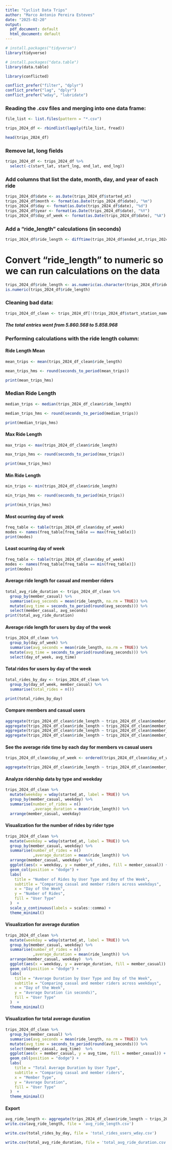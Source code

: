 ```yaml
---
title: "Cyclist Data Trips"
author: "Marco Antonio Pereira Esteves"
date: "2025-02-20"
output:
  pdf_document: default
  html_document: default
---
```


```r
# install.packages("tidyverse")
library(tidyverse)

# install.packages("data.table")
library(data.table)

library(conflicted)

conflict_prefer("filter", "dplyr")
conflict_prefer("lag", "dplyr")
conflict_prefer("wday", "lubridate")
```

### Reading the .csv files and merging into one data frame:

```r
file_list <- list.files(pattern = "*.csv")

trips_2024_df <- rbindlist(lapply(file_list, fread))

head(trips_2024_df)
```

### Remove lat, long fields
```r
trips_2024_df <- trips_2024_df %>%  
  select(-c(start_lat, start_lng, end_lat, end_lng))
```

### Add columns that list the date, month, day, and year of each ride

```r
trips_2024_df$date <- as.Date(trips_2024_df$started_at)
trips_2024_df$month <- format(as.Date(trips_2024_df$date), "%m")
trips_2024_df$day <- format(as.Date(trips_2024_df$date), "%d")
trips_2024_df$year <- format(as.Date(trips_2024_df$date), "%Y")
trips_2024_df$day_of_week <- format(as.Date(trips_2024_df$date), "%A")
```

### Add a "ride_length" calculations (in seconds)
```r
trips_2024_df$ride_length <- difftime(trips_2024_df$ended_at,trips_2024_df$started_at)
```

# Convert "ride_length" to numeric so we can run calculations on the data
```r
trips_2024_df$ride_length <- as.numeric(as.character(trips_2024_df$ride_length))
is.numeric(trips_2024_df$ride_length)
```

### Cleaning bad data:

```r
trips_2024_df_clean <- trips_2024_df[!(trips_2024_df$start_station_name == "HQ QR" | trips_2024_df$ride_length<1),]
```

##### The total entries went from 5.860.568 to 5.858.968


### Performing calculations with the ride length column:

#### Ride Length Mean

```r
mean_trips <- mean(trips_2024_df_clean$ride_length)

mean_trips_hms <- round(seconds_to_period(mean_trips))

print(mean_trips_hms)
```

### Median Ride Length

```r
median_trips <- median(trips_2024_df_clean$ride_length)

median_trips_hms <- round(seconds_to_period(median_trips))

print(median_trips_hms)
```


#### Max Ride Length

```r
max_trips <- max(trips_2024_df_clean$ride_length)

max_trips_hms <- round(seconds_to_period(max_trips))

print(max_trips_hms)
```

#### Min Ride Length

```r
min_trips <- min(trips_2024_df_clean$ride_length)

min_trips_hms <- round(seconds_to_period(min_trips))

print(min_trips_hms)
```


#### Most ocurring day of week

```r
freq_table <- table(trips_2024_df_clean$day_of_week)
modes <- names(freq_table[freq_table == max(freq_table)])
print(modes)
```

#### Least ocurring day of week

```r
freq_table <- table(trips_2024_df_clean$day_of_week)
modes <- names(freq_table[freq_table == min(freq_table)])
print(modes)
```

#### Average ride length for casual and member riders

```r
total_avg_ride_duration <- trips_2024_df_clean %>%
  group_by(member_casual) %>%
  summarise(avg_seconds = mean(ride_length, na.rm = TRUE)) %>%
  mutate(avg_time = seconds_to_period(round(avg_seconds))) %>%
  select(member_casual, avg_seconds)
print(total_avg_ride_duration)
```

#### Average ride length for users by day of the week

```r
trips_2024_df_clean %>%
  group_by(day_of_week) %>%
  summarise(avg_seconds = mean(ride_length, na.rm = TRUE)) %>%
  mutate(avg_time = seconds_to_period(round(avg_seconds))) %>%
  select(day_of_week, avg_time)
```

#### Total rides for users by day of the week

```r
total_rides_by_day <- trips_2024_df_clean %>%
  group_by(day_of_week, member_casual) %>%
  summarise(total_rides = n())

print(total_rides_by_day)
```

#### Compare members and casual users
```r
aggregate(trips_2024_df_clean$ride_length ~ trips_2024_df_clean$member_casual, FUN = mean)
aggregate(trips_2024_df_clean$ride_length ~ trips_2024_df_clean$member_casual, FUN = median)
aggregate(trips_2024_df_clean$ride_length ~ trips_2024_df_clean$member_casual, FUN = max)
aggregate(trips_2024_df_clean$ride_length ~ trips_2024_df_clean$member_casual, FUN = min)
```


#### See the average ride time by each day for members vs casual users
```r
trips_2024_df_clean$day_of_week <- ordered(trips_2024_df_clean$day_of_week, levels=c("Sunday", "Monday", "Tuesday", "Wednesday", "Thursday", "Friday", "Saturday"))

aggregate(trips_2024_df_clean$ride_length ~ trips_2024_df_clean$member_casual + trips_2024_df_clean$day_of_week, FUN = mean)
```

#### Analyze ridership data by type and weekday
```r
trips_2024_df_clean %>% 
  mutate(weekday = wday(started_at, label = TRUE)) %>%  
  group_by(member_casual, weekday) %>%  
  summarise(number_of_rides = n()							 
            ,average_duration = mean(ride_length)) %>% 		
  arrange(member_casual, weekday)
```


#### Visualization for the number of rides by rider type

```r
trips_2024_df_clean %>% 
  mutate(weekday = wday(started_at, label = TRUE)) %>% 
  group_by(member_casual, weekday) %>% 
  summarise(number_of_rides = n()
            ,average_duration = mean(ride_length)) %>% 
  arrange(member_casual, weekday)  %>% 
  ggplot(aes(x = weekday, y = number_of_rides, fill = member_casual)) +
  geom_col(position = "dodge") +
  labs(
    title = "Number of Rides by User Type and Day of the Week",
    subtitle = "Comparing casual and member riders across weekdays",
    x = "Day of the Week",
    y = "Number of Rides",
    fill = "User Type"
  )  +
  scale_y_continuous(labels = scales::comma) +
  theme_minimal()
```


#### Visualization for average duration

```r

trips_2024_df_clean %>% 
  mutate(weekday = wday(started_at, label = TRUE)) %>% 
  group_by(member_casual, weekday) %>% 
  summarise(number_of_rides = n()
            ,average_duration = mean(ride_length)) %>% 
  arrange(member_casual, weekday)  %>% 
  ggplot(aes(x = weekday, y = average_duration, fill = member_casual)) +
  geom_col(position = "dodge") +
  labs(
    title = "Average Duration by User Type and Day of the Week",
    subtitle = "Comparing casual and member riders across weekdays",
    x = "Day of the Week",
    y = "Average Duration (in seconds)",
    fill = "User Type"
  )  +
  theme_minimal()
```

#### Visualization for total average duration

```r

trips_2024_df_clean %>%
  group_by(member_casual) %>%
  summarise(avg_seconds = mean(ride_length, na.rm = TRUE)) %>%
  mutate(avg_time = seconds_to_period(round(avg_seconds))) %>%
  select(member_casual, avg_time)  %>% 
  ggplot(aes(x = member_casual, y = avg_time, fill = member_casual)) +
  geom_col(position = "dodge") +
  labs(
    title = "Total Average Duration by User Type",
    subtitle = "Comparing casual and member riders",
    x = "Member Type",
    y = "Average Duration",
    fill = "User Type"
  )  +
  theme_minimal()
```


#### Export
```r
avg_ride_length <- aggregate(trips_2024_df_clean$ride_length ~ trips_2024_df_clean$member_casual + trips_2024_df_clean$day_of_week, FUN = mean)
write.csv(avg_ride_length, file = 'avg_ride_length.csv')

write.csv(total_rides_by_day, file = 'total_rides_users_wday.csv')

write.csv(total_avg_ride_duration, file = 'total_avg_ride_duration.csv')

```